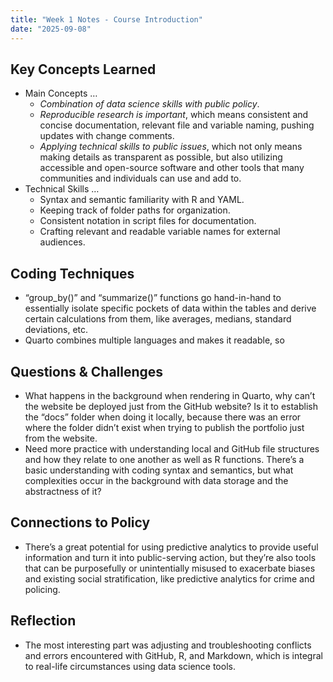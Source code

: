 ```yaml
---
title: "Week 1 Notes - Course Introduction"
date: "2025-09-08"
---
```


## Key Concepts Learned
- Main Concepts ...
  - *Combination of data science skills with public policy*.
  - *Reproducible research is important*, which means consistent and concise documentation, relevant file and variable naming, pushing updates with change comments.
  - *Applying technical skills to public issues*, which not only means making details as transparent as possible, but also utilizing accessible and open-source software and other tools that many communities and individuals can use and add to.
- Technical Skills ...
  - Syntax and semantic familiarity with R and YAML.
  - Keeping track of folder paths for organization.
  - Consistent notation in script files for documentation.
  - Crafting relevant and readable variable names for external audiences.

## Coding Techniques
- "group_by()" and "summarize()" functions go hand-in-hand to essentially isolate specific pockets of data within the tables and derive certain calculations from them, like averages, medians, standard deviations, etc.
- Quarto combines multiple languages and makes it readable, so 

## Questions & Challenges
- What happens in the background when rendering in Quarto, why can't the website be deployed just from the GitHub website? Is it to establish the "docs" folder when doing it locally, because there was an error where the folder didn't exist when trying to publish the portfolio just from the website.
- Need more practice with understanding local and GitHub file structures and how they relate to one another as well as R functions. There's a basic understanding with coding syntax and semantics, but what complexities occur in the background with data storage and the abstractness of it?

## Connections to Policy
- There's a great potential for using predictive analytics to provide useful information and turn it into public-serving action, but they're also tools that can be purposefully or unintentially misused to exacerbate biases and existing social stratification, like predictive analytics for crime and policing.

## Reflection
- The most interesting part was adjusting and troubleshooting conflicts and errors encountered with GitHub, R, and Markdown, which is integral to real-life circumstances using data science tools.
